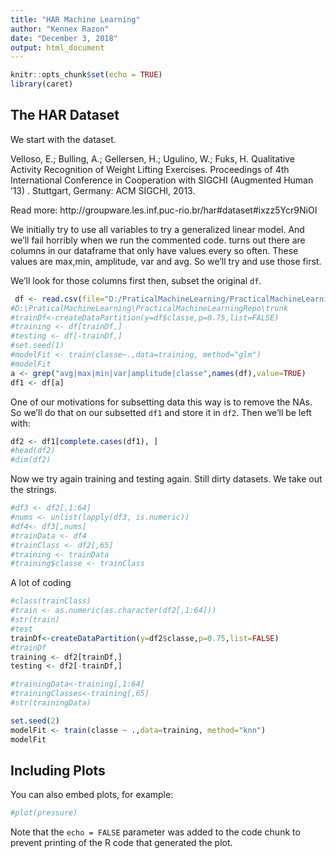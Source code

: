 ---
title: "HAR Machine Learning"
author: "Kennex Razon"
date: "December 3, 2018"
output: html_document
---

```{r setup, include=FALSE}
knitr::opts_chunk$set(echo = TRUE)
library(caret)
```

## The HAR Dataset
We start with the dataset. 

Velloso, E.; Bulling, A.; Gellersen, H.; Ugulino, W.; Fuks, H. Qualitative Activity Recognition of Weight Lifting Exercises. Proceedings of 4th International Conference in Cooperation with SIGCHI (Augmented Human '13) . Stuttgart, Germany: ACM SIGCHI, 2013.

Read more: http://groupware.les.inf.puc-rio.br/har#dataset#ixzz5Ycr9NiOI

We initially try to use all variables to try a generalized linear model. And we'll fail horribly when we run the commented code. turns out there are columns in our dataframe that only have values every so often. These values are max,min, amplitude, var and avg. So we'll try and use those first.

We'll look for those columns first then, subset the original `df`.
```{r har}
 df <- read.csv(file="D:/PraticalMachineLearning/PracticalMachineLearningRepo/trunk/pml-training.csv", header=TRUE, sep=",")
#D:\PraticalMachineLearning\PracticalMachineLearningRepo\trunk
#trainDf<-createDataPartition(y=df$classe,p=0.75,list=FALSE)
#training <- df[trainDf,]
#testing <- df[-trainDf,]
#set.seed(1)
#modelFit <- train(classe~.,data=training, method="glm")
#modelFit
a <- grep("avg|max|min|var|amplitude|classe",names(df),value=TRUE)
df1 <- df[a]

```

One of our motivations for subsetting data this way is to remove the NAs. So we'll do that on our subsetted `df1` and store it in `df2`. Then we'll be left with:

```{r df1}
df2 <- df1[complete.cases(df1), ]
#head(df2)
#dim(df2)
```

Now we try again training and testing again. Still dirty datasets. We take out the strings.

```{r trainging}

#df3 <- df2[,1:64]
#nums <- unlist(lapply(df3, is.numeric)) 
#df4<- df3[,nums]
#trainData <- df4
#trainClass <- df2[,65]
#training <- trainData
#training$classe <- trainClass
```
A lot of coding
```{r fitting}
#class(trainClass)
#train <- as.numeric(as.character(df2[,1:64]))
#str(train)
#test
trainDf<-createDataPartition(y=df2$classe,p=0.75,list=FALSE)
#trainDf
training <- df2[trainDf,]
testing <- df2[-trainDf,]

#trainingData<-training[,1:64]
#trainingClasses<-training[,65]
#str(trainingData)

set.seed(2)
modelFit <- train(classe ~ .,data=training, method="knn")
modelFit
```
## Including Plots

You can also embed plots, for example:

```{r pressure, echo=FALSE}
#plot(pressure)
```

Note that the `echo = FALSE` parameter was added to the code chunk to prevent printing of the R code that generated the plot.
